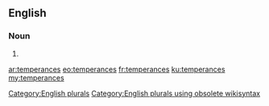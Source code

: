 ==English==

===Noun===
{{head|en}}

# {{plural of|temperance}}

[[Category:English plurals]][[Category:English plurals using obsolete wikisyntax]]

[[ar:temperances]]
[[eo:temperances]]
[[fr:temperances]]
[[ku:temperances]]
[[my:temperances]]